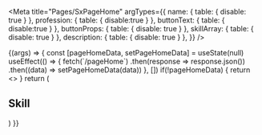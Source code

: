 
<Meta
  title="Pages/SxPageHome"
  argTypes={{
    name: { table: { disable: true } },
    profession: { table: { disable:true } },
    buttonText: { table: { disable:true } },
    buttonProps: { table: { disable: true } },
    skillArray: { table: { disable: true } },
    description: { table: { disable: true } },
  }}
/>

<ArgsTable of={PageHome} />

<Canvas>
  <Story name="PageHome">
    {(args) => {
      const [pageHomeData, setPageHomeData] = useState(null)
      useEffect(() => {
        fetch(`/pageHome`)
        .then(response => response.json())
        .then((data) => setPageHomeData(data))
      }, [])
      if(!pageHomeData) {
        return <></>
      }
      return (
        <div>
          <Hero
            name={pageHomeData.heroComponent.name}
            profession={pageHomeData.heroComponent.profession}
            buttonText={pageHomeData.heroComponent.button.buttonText}
            buttonProps={pageHomeData.heroComponent.button}
          />
          <div>
            <h2 className="mb-5 text-[2.5rem] text-center font-semibold">Skill</h2>
            <section className="grid-layout grid-layout-mobile">
              <Card skillArray={pageHomeData.skills} />
            </section>
          </div>
          <About description={pageHomeData.aboutMe} />
        </div>
      )
    }}
  </Story>
</Canvas>